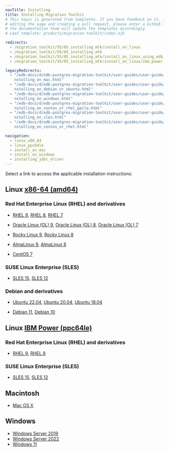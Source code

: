 ```yaml
---
navTitle: Installing
title: Installing Migration Toolkit
# This topic is generated from templates. If you have feedback on it, instead of
# editing the page and creating a pull request, please enter a GitHub issue and
# the documentation team will update the templates accordingly.
# Leaf template: products/migration-toolkit/index.njk

redirects:
  - /migration_toolkit/55/05_installing_mtk/install_on_linux
  - /migration_toolkit/55/05_installing_mtk
  - /migration_toolkit/55/05_installing_mtk/install_on_linux_using_edb_repo/03_mtk55_rhel7_x86/
  - /migration_toolkit/55/05_installing_mtk/install_on_linux/ibm_power_ppc64le/11_mtk55_sles15_ppcle/

legacyRedirects:
  - "/edb-docs/d/edb-postgres-migration-toolkit/user-guides/user-guide/55.0.0/i\
    nstalling_on_mac.html"
  - "/edb-docs/d/edb-postgres-migration-toolkit/user-guides/user-guide/55.0.0/i\
    nstalling_on_debian_or_ubuntu.html"
  - "/edb-docs/d/edb-postgres-migration-toolkit/user-guides/user-guide/55.0.0/i\
    nstalling_on_windows.html"
  - "/edb-docs/d/edb-postgres-migration-toolkit/user-guides/user-guide/55.0.0/i\
    nstalling_on_centos_or_rhel_ppcle.html"
  - "/edb-docs/d/edb-postgres-migration-toolkit/user-guides/user-guide/55.0.0/i\
    nstalling_on_sles.html"
  - "/edb-docs/d/edb-postgres-migration-toolkit/user-guides/user-guide/55.0.0/i\
    nstalling_on_centos_or_rhel.html"

navigation:
  - linux_x86_64
  - linux_ppc64le
  - install_on_mac
  - install_on_windows
  - installing_jdbc_driver
---
```


Select a link to access the applicable installation instructions:

## Linux [x86-64 (amd64)](linux_x86_64)

### Red Hat Enterprise Linux (RHEL) and derivatives

- [RHEL 9](linux_x86_64/mtk_rhel_9), [RHEL 8](linux_x86_64/mtk_rhel_8), [RHEL 7](linux_x86_64/mtk_rhel_7)

- [Oracle Linux (OL) 9](linux_x86_64/mtk_rhel_9), [Oracle Linux (OL) 8](linux_x86_64/mtk_rhel_8), [Oracle Linux (OL) 7](linux_x86_64/mtk_rhel_7)

- [Rocky Linux 9](linux_x86_64/mtk_other_linux_9), [Rocky Linux 8](linux_x86_64/mtk_other_linux_8)

- [AlmaLinux 9](linux_x86_64/mtk_other_linux_9), [AlmaLinux 8](linux_x86_64/mtk_other_linux_8)

- [CentOS 7](linux_x86_64/mtk_centos_7)

### SUSE Linux Enterprise (SLES)

- [SLES 15](linux_x86_64/mtk_sles_15), [SLES 12](linux_x86_64/mtk_sles_12)

### Debian and derivatives

- [Ubuntu 22.04](linux_x86_64/mtk_ubuntu_22), [Ubuntu 20.04](linux_x86_64/mtk_ubuntu_20), [Ubuntu 18.04](linux_x86_64/mtk_ubuntu_18)

- [Debian 11](linux_x86_64/mtk_debian_11), [Debian 10](linux_x86_64/mtk_debian_10)

## Linux [IBM Power (ppc64le)](linux_ppc64le)

### Red Hat Enterprise Linux (RHEL) and derivatives

- [RHEL 9](linux_ppc64le/mtk_rhel_9), [RHEL 8](linux_ppc64le/mtk_rhel_8)

### SUSE Linux Enterprise (SLES)

- [SLES 15](linux_ppc64le/mtk_sles_15), [SLES 12](linux_ppc64le/mtk_sles_12)

## Macintosh

- [Mac OS X](macos)

## Windows

- [Windows Server 2019](windows)
- [Windows Server 2022](windows)
- [Windows 11](windows)
